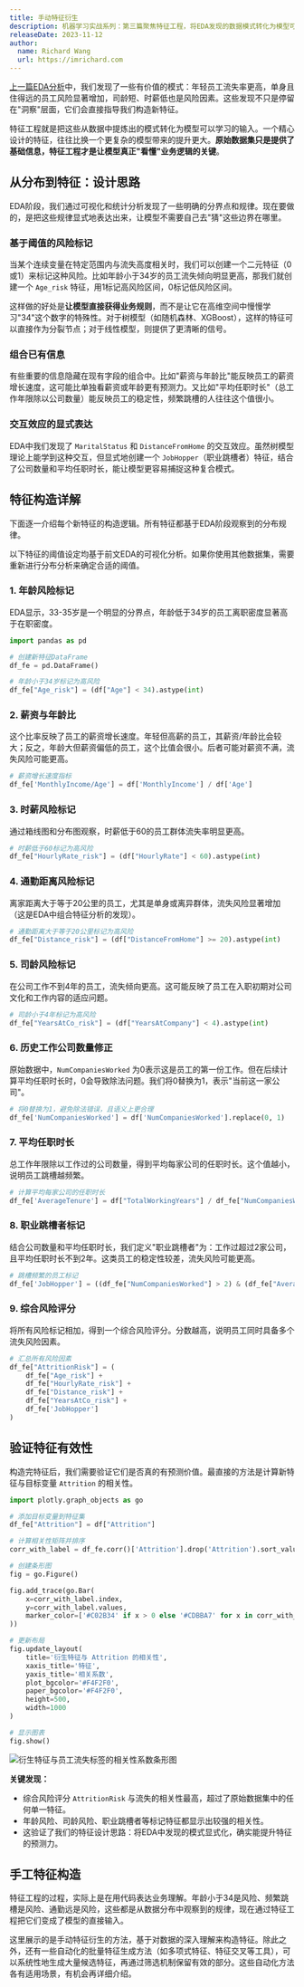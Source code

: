 ```yaml
---
title: 手动特征衍生
description: 机器学习实战系列：第三篇聚焦特征工程，将EDA发现的数据模式转化为模型可学习的有效特征
releaseDate: 2023-11-12
author:
  name: Richard Wang
  url: https://imrichard.com
---
```


[上一篇EDA分析](/docs/data-science/analysis/employee-attrition-eda)中，我们发现了一些有价值的模式：年轻员工流失率更高，单身且住得远的员工风险显著增加，司龄短、时薪低也是风险因素。这些发现不只是停留在"洞察"层面，它们会直接指导我们构造新特征。

特征工程就是把这些从数据中提炼出的模式转化为模型可以学习的输入。一个精心设计的特征，往往比换一个更复杂的模型带来的提升更大。**原始数据集只是提供了基础信息，特征工程才是让模型真正"看懂"业务逻辑的关键**。

## 从分布到特征：设计思路

EDA阶段，我们通过可视化和统计分析发现了一些明确的分界点和规律。现在要做的，是把这些规律显式地表达出来，让模型不需要自己去"猜"这些边界在哪里。

### 基于阈值的风险标记

当某个连续变量在特定范围内与流失高度相关时，我们可以创建一个二元特征（0或1）来标记这种风险。比如年龄小于34岁的员工流失倾向明显更高，那我们就创建一个 `Age_risk` 特征，用1标记高风险区间，0标记低风险区间。

这样做的好处是**让模型直接获得业务规则**，而不是让它在高维空间中慢慢学习"34"这个数字的特殊性。对于树模型（如随机森林、XGBoost），这样的特征可以直接作为分裂节点；对于线性模型，则提供了更清晰的信号。

### 组合已有信息

有些重要的信息隐藏在现有字段的组合中。比如"薪资与年龄比"能反映员工的薪资增长速度，这可能比单独看薪资或年龄更有预测力。又比如"平均任职时长"（总工作年限除以公司数量）能反映员工的稳定性，频繁跳槽的人往往这个值很小。

### 交互效应的显式表达

EDA中我们发现了 `MaritalStatus` 和 `DistanceFromHome` 的交互效应。虽然树模型理论上能学到这种交互，但显式地创建一个 `JobHopper`（职业跳槽者）特征，结合了公司数量和平均任职时长，能让模型更容易捕捉这种复合模式。

## 特征构造详解

下面逐一介绍每个新特征的构造逻辑。所有特征都基于EDA阶段观察到的分布规律。

<Callout type="info">
  以下特征的阈值设定均基于前文EDA的可视化分析。如果你使用其他数据集，需要重新进行分布分析来确定合适的阈值。
</Callout>

### 1. 年龄风险标记

EDA显示，33-35岁是一个明显的分界点，年龄低于34岁的员工离职密度显著高于在职密度。

```python
import pandas as pd

# 创建新特征DataFrame
df_fe = pd.DataFrame()

# 年龄小于34岁标记为高风险
df_fe["Age_risk"] = (df["Age"] < 34).astype(int)
```

### 2. 薪资与年龄比

这个比率反映了员工的薪资增长速度。年轻但高薪的员工，其薪资/年龄比会较大；反之，年龄大但薪资偏低的员工，这个比值会很小。后者可能对薪资不满，流失风险可能更高。

```python
# 薪资增长速度指标
df_fe['MonthlyIncome/Age'] = df['MonthlyIncome'] / df['Age']
```

### 3. 时薪风险标记

通过箱线图和分布图观察，时薪低于60的员工群体流失率明显更高。

```python
# 时薪低于60标记为高风险
df_fe["HourlyRate_risk"] = (df["HourlyRate"] < 60).astype(int)
```

### 4. 通勤距离风险标记

离家距离大于等于20公里的员工，尤其是单身或离异群体，流失风险显著增加（这是EDA中组合特征分析的发现）。

```python
# 通勤距离大于等于20公里标记为高风险
df_fe["Distance_risk"] = (df["DistanceFromHome"] >= 20).astype(int)
```

### 5. 司龄风险标记

在公司工作不到4年的员工，流失倾向更高。这可能反映了员工在入职初期对公司文化和工作内容的适应问题。

```python
# 司龄小于4年标记为高风险
df_fe["YearsAtCo_risk"] = (df["YearsAtCompany"] < 4).astype(int)
```

### 6. 历史工作公司数量修正

原始数据中，`NumCompaniesWorked` 为0表示这是员工的第一份工作。但在后续计算平均任职时长时，0会导致除法问题。我们将0替换为1，表示"当前这一家公司"。

```python
# 将0替换为1，避免除法错误，且语义上更合理
df_fe['NumCompaniesWorked'] = df['NumCompaniesWorked'].replace(0, 1)
```

### 7. 平均任职时长

总工作年限除以工作过的公司数量，得到平均每家公司的任职时长。这个值越小，说明员工跳槽越频繁。

```python
# 计算平均每家公司的任职时长
df_fe['AverageTenure'] = df["TotalWorkingYears"] / df_fe["NumCompaniesWorked"]
```

### 8. 职业跳槽者标记

结合公司数量和平均任职时长，我们定义"职业跳槽者"为：工作过超过2家公司，且平均任职时长不到2年。这类员工的稳定性较差，流失风险可能更高。

```python
# 跳槽频繁的员工标记
df_fe['JobHopper'] = ((df_fe["NumCompaniesWorked"] > 2) & (df_fe["AverageTenure"] < 2.0)).astype(int)
```

### 9. 综合风险评分

将所有风险标记相加，得到一个综合风险评分。分数越高，说明员工同时具备多个流失风险因素。

```python
# 汇总所有风险因素
df_fe["AttritionRisk"] = (
    df_fe["Age_risk"] +
    df_fe["HourlyRate_risk"] +
    df_fe["Distance_risk"] +
    df_fe["YearsAtCo_risk"] +
    df_fe['JobHopper']
)
```

## 验证特征有效性

构造完特征后，我们需要验证它们是否真的有预测价值。最直接的方法是计算新特征与目标变量 `Attrition` 的相关性。

```python
import plotly.graph_objects as go

# 添加目标变量到特征集
df_fe["Attrition"] = df["Attrition"]

# 计算相关性矩阵并排序
corr_with_label = df_fe.corr()['Attrition'].drop('Attrition').sort_values(ascending=False)

# 创建条形图
fig = go.Figure()

fig.add_trace(go.Bar(
    x=corr_with_label.index,
    y=corr_with_label.values,
    marker_color=['#C02B34' if x > 0 else '#CDBBA7' for x in corr_with_label.values]
))

# 更新布局
fig.update_layout(
    title='衍生特征与 Attrition 的相关性',
    xaxis_title='特征',
    yaxis_title='相关系数',
    plot_bgcolor='#F4F2F0',
    paper_bgcolor='#F4F2F0',
    height=500,
    width=1000
)

# 显示图表
fig.show()
```

![衍生特征与员工流失标签的相关性系数条形图](/data-science/analysis/feature_engineering_correlation.webp)

**关键发现：**

- 综合风险评分 `AttritionRisk` 与流失的相关性最高，超过了原始数据集中的任何单一特征。
- 年龄风险、司龄风险、职业跳槽者等标记特征都显示出较强的相关性。
- 这验证了我们的特征设计思路：将EDA中发现的模式显式化，确实能提升特征的预测力。

## 手工特征构造

特征工程的过程，实际上是在用代码表达业务理解。年龄小于34是风险、频繁跳槽是风险、通勤远是风险，这些都是从数据分布中观察到的规律，现在通过特征工程把它们变成了模型的直接输入。

这里展示的是手动特征衍生的方法，基于对数据的深入理解来构造特征。除此之外，还有一些自动化的批量特征生成方法（如多项式特征、特征交叉等工具），可以系统性地生成大量候选特征，再通过筛选机制保留有效的部分。这些自动化方法各有适用场景，有机会再详细介绍。
